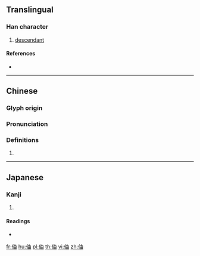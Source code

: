 {{character info/new}}
==Translingual==

===Han character===
{{Han char|rn=9|rad=人|as=05|sn=7|four=|canj=OLW|ids=⿰亻由}}

# [[descendant]]

====References====
* {{Han ref|kx=0097.040|dkj=00479|dj=0205.110|hdz=10133.040|uh=4F37|ud=20279}}

----

==Chinese==
{{zh-forms}}

===Glyph origin===
{{Han etym}}

===Pronunciation===
{{zh-pron
|m=zhòu
|c=zau6
|mc=y
|oc=y
|ma=
|cat=n
}}

===Definitions===
{{zh-hanzi}}

# {{rfdef|lang=zh}}

----

==Japanese==

===Kanji===
{{ja-kanji|grade=|rs=人05}}

# {{defn|lang=ja|sort=人05}}

====Readings====
* {{ja-readings|on=[[ちゅう]] (chū)|kun=[[よつぎ]] (yotsugi)}}

[[fr:伷]]
[[hu:伷]]
[[pl:伷]]
[[th:伷]]
[[vi:伷]]
[[zh:伷]]